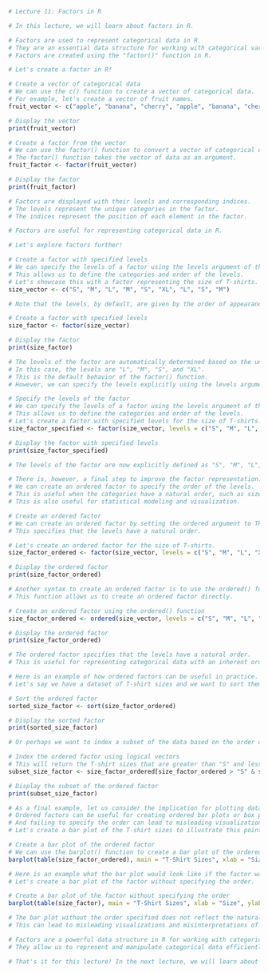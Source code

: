 
```r
# Lecture 11: Factors in R

# In this lecture, we will learn about factors in R.

# Factors are used to represent categorical data in R.
# They are an essential data structure for working with categorical variables.
# Factors are created using the "factor()" function in R.

# Let's create a factor in R!

# Create a vector of categorical data
# We can use the c() function to create a vector of categorical data.
# For example, let's create a vector of fruit names.
fruit_vector <- c("apple", "banana", "cherry", "apple", "banana", "cherry")

# Display the vector
print(fruit_vector)

# Create a factor from the vector
# We can use the factor() function to convert a vector of categorical data into a factor.
# The factor() function takes the vector of data as an argument.
fruit_factor <- factor(fruit_vector)

# Display the factor
print(fruit_factor)

# Factors are displayed with their levels and corresponding indices.
# The levels represent the unique categories in the factor.
# The indices represent the position of each element in the factor.

# Factors are useful for representing categorical data in R.

# Let's explore factors further!

# Create a factor with specified levels
# We can specify the levels of a factor using the levels argument of the factor() function.
# This allows us to define the categories and order of the levels.
# Let's showcase this with a factor representing the size of T-shirts.
size_vector <- c("S", "M", "L", "M", "S", "XL", "L", "S", "M")

# Note that the levels, by default, are given by the order of appearance in the data.

# Create a factor with specified levels
size_factor <- factor(size_vector)

# Display the factor
print(size_factor)

# The levels of the factor are automatically determined based on the unique values in the data.
# In this case, the levels are "L", "M", "S", and "XL".
# This is the default behavior of the factor() function.
# However, we can specify the levels explicitly using the levels argument.

# Specify the levels of the factor
# We can specify the levels of a factor using the levels argument of the factor() function.
# This allows us to define the categories and order of the levels.
# Let's create a factor with specified levels for the size of T-shirts.
size_factor_specified <- factor(size_vector, levels = c("S", "M", "L", "XL"))

# Display the factor with specified levels
print(size_factor_specified)

# The levels of the factor are now explicitly defined as "S", "M", "L", and "XL".

# There is, however, a final step to improve the factor representation.
# We can create an ordered factor to specify the order of the levels.
# This is useful when the categories have a natural order, such as sizes or ratings.
# This is also useful for statistical modeling and visualization.

# Create an ordered factor
# We can create an ordered factor by setting the ordered argument to TRUE in the factor() function.
# This specifies that the levels have a natural order.

# Let's create an ordered factor for the size of T-shirts.
size_factor_ordered <- factor(size_vector, levels = c("S", "M", "L", "XL"), ordered = TRUE)

# Display the ordered factor
print(size_factor_ordered)

# Another syntax to create an ordered factor is to use the ordered() function.
# This function allows us to create an ordered factor directly.

# Create an ordered factor using the ordered() function
size_factor_ordered <- ordered(size_vector, levels = c("S", "M", "L", "XL"))

# Display the ordered factor
print(size_factor_ordered)

# The ordered factor specifies that the levels have a natural order.
# This is useful for representing categorical data with an inherent order, such as sizes or ratings.

# Here is an example of how ordered factors can be useful in practice.
# Let's say we have a dataset of T-shirt sizes and we want to sort them in ascending order.

# Sort the ordered factor
sorted_size_factor <- sort(size_factor_ordered)

# Display the sorted factor
print(sorted_size_factor)

# Or perhaps we want to index a subset of the data based on the order of the levels using logical vectors.

# Index the ordered factor using logical vectors
# This will return the T-shirt sizes that are greater than "S" and less than "XL".
subset_size_factor <- size_factor_ordered[size_factor_ordered > "S" & size_factor_ordered < "XL"]

# Display the subset of the ordered factor
print(subset_size_factor)

# As a final example, let us consider the implication for plotting data.
# Ordered factors can be useful for creating ordered bar plots or box plots.
# And failing to specify the order can lead to misleading visualizations.
# Let's create a bar plot of the T-shirt sizes to illustrate this point.

# Create a bar plot of the ordered factor
# We can use the barplot() function to create a bar plot of the ordered factor.
barplot(table(size_factor_ordered), main = "T-Shirt Sizes", xlab = "Size", ylab = "Frequency")

# Here is an example what the bar plot would look like if the factor was not ordered.
# Let's create a bar plot of the factor without specifying the order.

# Create a bar plot of the factor without specifying the order
barplot(table(size_factor), main = "T-Shirt Sizes", xlab = "Size", ylab = "Frequency")

# The bar plot without the order specified does not reflect the natural order of the sizes.
# This can lead to misleading visualizations and misinterpretations of the data.

# Factors are a powerful data structure in R for working with categorical variables.
# They allow us to represent and manipulate categorical data efficiently.

# That's it for this lecture! In the next lecture, we will learn about control structures in R.
```

